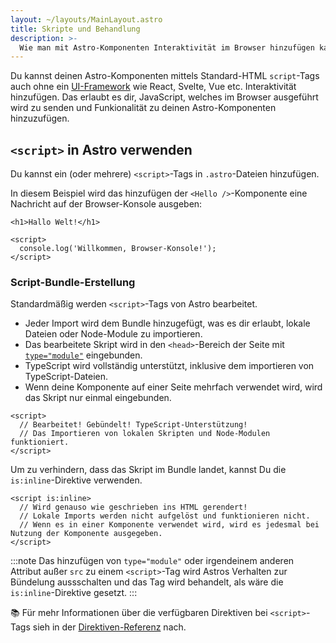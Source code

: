 ```yaml
---
layout: ~/layouts/MainLayout.astro
title: Skripte und Behandlung 
description: >-
  Wie man mit Astro-Komponenten Interaktivität im Browser hinzufügen kann.
---
```


Du kannst deinen Astro-Komponenten mittels Standard-HTML `script`-Tags auch ohne ein [UI-Framework](/de/core-concepts/framework-components/) wie React, Svelte, Vue etc. Interaktivität hinzufügen. Das erlaubt es dir, JavaScript, welches im Browser ausgeführt wird zu senden und Funkionalität zu deinen Astro-Komponenten hinzuzufügen.

## `<script>` in Astro verwenden

Du kannst ein (oder mehrere) `<script>`-Tags in `.astro`-Dateien hinzufügen.

In diesem Beispiel wird das hinzufügen der `<Hello />`-Komponente eine Nachricht auf der Browser-Konsole ausgeben:

```astro title="src/components/Hello.astro"
<h1>Hallo Welt!</h1>

<script>
  console.log('Willkommen, Browser-Konsole!');
</script>
```

### Script-Bundle-Erstellung

Standardmäßig werden `<script>`-Tags von Astro bearbeitet.

- Jeder Import wird dem Bundle hinzugefügt, was es dir erlaubt, lokale Dateien oder Node-Module zu importieren.
- Das bearbeitete Skript wird in den `<head>`-Bereich der Seite mit [`type="module"`](https://developer.mozilla.org/en-US/docs/Web/JavaScript/Guide/Modules) eingebunden.
- TypeScript wird vollständig unterstützt, inklusive dem importieren von TypeScript-Dateien.
- Wenn deine Komponente auf einer Seite mehrfach verwendet wird, wird das Skript nur einmal eingebunden.

```astro title="src/components/Example.astro"
<script>
  // Bearbeitet! Gebündelt! TypeScript-Unterstützung!
  // Das Importieren von lokalen Skripten und Node-Modulen funktioniert.
</script>
```
Um zu verhindern, dass das Skript im Bundle landet, kannst Du die `is:inline`-Direktive verwenden.

```astro title="src/components/InlineScript.astro" "is:inline"
<script is:inline>
  // Wird genauso wie geschrieben ins HTML gerendert!
  // Lokale Imports werden nicht aufgelöst und funktionieren nicht.
  // Wenn es in einer Komponente verwendet wird, wird es jedesmal bei Nutzung der Komponente ausgegeben.
</script>
```

:::note
Das hinzufügen von `type="module"` oder irgendeinem anderen Attribut außer `src` zu einem `<script>`-Tag wird Astros Verhalten zur Bündelung aussschalten und das Tag wird behandelt, als wäre die `is:inline`-Direktive gesetzt.
:::

📚 Für mehr Informationen über die verfügbaren Direktiven bei `<script>`-Tags sieh in der [Direktiven-Referenz](/en/reference/directives-reference/#script--style-directives) nach.
